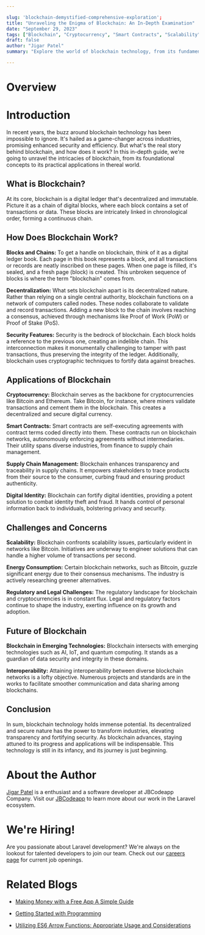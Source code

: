 ```yaml
---

slug: 'blockchain-demystified-comprehensive-exploration';
title: "Unraveling the Enigma of Blockchain: An In-Depth Examination"
date: "September 29, 2023"
tags: ["Blockchain", "Cryptocurrency", "Smart Contracts", "Scalability"]
draft: false
author: "Jigar Patel"
summary: "Explore the world of blockchain technology, from its fundamental concepts to real-world applications."

---
```


# Overview

<TOCInline toc={props.toc} exclude="Overview" toHeading={2} />

# Introduction

In recent years, the buzz around blockchain technology has been impossible to ignore. It's hailed as a game-changer across industries, promising enhanced security and efficiency. But what's the real story behind blockchain, and how does it work? In this in-depth guide, we're going to unravel the intricacies of blockchain, from its foundational concepts to its practical applications in thereal world.

## What is Blockchain?

At its core, blockchain is a digital ledger that's decentralized and immutable. Picture it as a chain of digital blocks, where each block contains a set of transactions or data. These blocks are intricately linked in chronological order, forming a continuous chain.

## How Does Blockchain Work?

**Blocks and Chains:** To get a handle on blockchain, think of it as a digital ledger book. Each page in this book represents a block, and all transactions or records are neatly inscribed on these pages. When one page is filled, it's sealed, and a fresh page (block) is created. This unbroken sequence of blocks is where the term "blockchain" comes from.

**Decentralization:** What sets blockchain apart is its decentralized nature. Rather than relying on a single central authority, blockchain functions on a network of computers called nodes. These nodes collaborate to validate and record transactions. Adding a new block to the chain involves reaching a consensus, achieved through mechanisms like Proof of Work (PoW) or Proof of Stake (PoS).

**Security Features:** Security is the bedrock of blockchain. Each block holds a reference to the previous one, creating an indelible chain. This interconnection makes it monumentally challenging to tamper with past transactions, thus preserving the integrity of the ledger. Additionally, blockchain uses cryptographic techniques to fortify data against breaches.

## Applications of Blockchain

**Cryptocurrency:** Blockchain serves as the backbone for cryptocurrencies like Bitcoin and Ethereum. Take Bitcoin, for instance, where miners validate transactions and cement them in the blockchain. This creates a decentralized and secure digital currency.

**Smart Contracts:** Smart contracts are self-executing agreements with contract terms coded directly into them. These contracts run on blockchain networks, autonomously enforcing agreements without intermediaries. Their utility spans diverse industries, from finance to supply chain management.

**Supply Chain Management:** Blockchain enhances transparency and traceability in supply chains. It empowers stakeholders to trace products from their source to the consumer, curbing fraud and ensuring product authenticity.

**Digital Identity:** Blockchain can fortify digital identities, providing a potent solution to combat identity theft and fraud. It hands control of personal information back to individuals, bolstering privacy and security.

## Challenges and Concerns

**Scalability:** Blockchain confronts scalability issues, particularly evident in networks like Bitcoin. Initiatives are underway to engineer solutions that can handle a higher volume of transactions per second.

**Energy Consumption:** Certain blockchain networks, such as Bitcoin, guzzle significant energy due to their consensus mechanisms. The industry is actively researching greener alternatives.

**Regulatory and Legal Challenges:** The regulatory landscape for blockchain and cryptocurrencies is in constant flux. Legal and regulatory factors continue to shape the industry, exerting influence on its growth and adoption.

## Future of Blockchain

**Blockchain in Emerging Technologies:** Blockchain intersects with emerging technologies such as AI, IoT, and quantum computing. It stands as a guardian of data security and integrity in these domains.

**Interoperability:** Attaining interoperability between diverse blockchain networks is a lofty objective. Numerous projects and standards are in the works to facilitate smoother communication and data sharing among blockchains.

## Conclusion

In sum, blockchain technology holds immense potential. Its decentralized and secure nature has the power to transform industries, elevating transparency and fortifying security. As blockchain advances, staying attuned to its progress and applications will be indispensable. This technology is still in its infancy, and its journey is just beginning.

# About the Author

[Jigar Patel](https://expertlaravel.com) is a
enthusiast and a software developer at JBCodeapp Company. Visit our [JBCodeapp](https://jbcodeapp.com) to learn more about our work in the Laravel ecosystem.

# We're Hiring!

Are you passionate about Laravel development? We're always on the lookout for talented developers to join our team. Check out our [careers page](https://jbcodeapp.com) for current job openings.

# Related Blogs

- [Making Money with a Free App A Simple Guide](earn-money-free-app-simple-guide.mdx)

- [Getting Started with Programming](Getting-Started-with-Programming.mdx)

- [Utilizing ES6 Arrow Functions: Appropriate Usage and Considerations](Utilizing-ES6-Arrow-Functions-Appropriate-Usage-and-Considerations.mdx)

